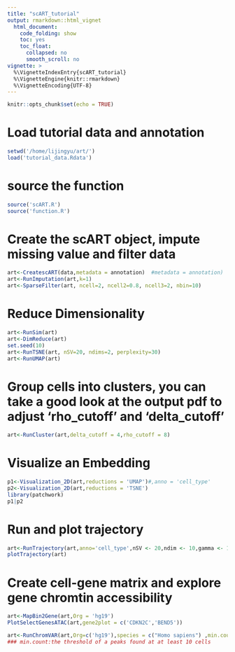 ```yaml
---
title: "scART_tutorial"
output: rmarkdown::html_vignet
  html_document:
    code_folding: show
    toc: yes
    toc_float:
      collapsed: no
      smooth_scroll: no
vignette: >
  %\VignetteIndexEntry{scART_tutorial}
  %\VignetteEngine{knitr::rmarkdown}
  %\VignetteEncoding{UTF-8}
---
```

```r
knitr::opts_chunk$set(echo = TRUE)
```
# Load tutorial data and annotation  
```r
setwd('/home/lijingyu/art/')
load('tutorial_data.Rdata')
```
# source the function
```r
source('scART.R')
source('function.R')
```

# Create the scART object, impute missing value and filter data
```r
art<-CreatescART(data,metadata = annotation)  #metadata = annotation)
art<-RunImputation(art,k=1)
art<-SparseFilter(art, ncell=2, ncell2=0.8, ncell3=2, nbin=10)
```
# Reduce Dimensionality 
```r
art<-RunSim(art)
art<-DimReduce(art)
set.seed(10) 
art<-RunTSNE(art, nSV=20, ndims=2, perplexity=30)
art<-RunUMAP(art)
```
# Group cells into clusters, you can take a good look at the output pdf to adjust 'rho_cutoff' and 'delta_cutoff'
```r
art<-RunCluster(art,delta_cutoff = 4,rho_cutoff = 8)
```
# Visualize an Embedding
```r
p1<-Visualization_2D(art,reductions = 'UMAP')#,anno = 'cell_type'
p2<-Visualization_2D(art,reductions = 'TSNE')
library(patchwork)
p1|p2

```
# Run and plot trajectory
```r
art<-RunTrajectory(art,anno='cell_type',nSV <- 20,ndim <- 10,gamma <- 10)
plotTrajectory(art)
```

# Create cell-gene matrix and explore gene chromtin accessibility
```r
art<-MapBin2Gene(art,Org = 'hg19')
PlotSelectGenesATAC(art,gene2plot = c('CDKN2C','BEND5'))  

```
```r
art<-RunChromVAR(art,Org=c('hg19'),species = c("Homo sapiens") ,min.count=1)
### min.count:the threshold of a peaks found at at least 10 cells

```

